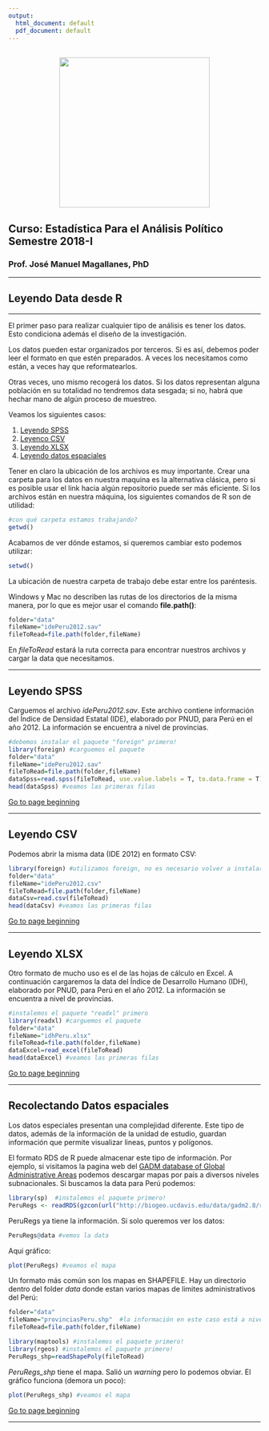 ```yaml
---
output:
  html_document: default
  pdf_document: default
---
```

<br> 
<center><img src="http://i.imgur.com/tveTlt8.png" width="300"></center>

## Curso: Estadística Para el Análisis Político<br> Semestre 2018-I<br> 
### Prof. José Manuel Magallanes, PhD 
____
## **Leyendo Data desde R**
____

<a id='beginning'></a>

El primer paso para realizar cualquier tipo de análisis es tener los datos. Esto condiciona además el diseño de la investigación.

Los datos pueden estar organizados por terceros. Si es así, debemos poder leer el formato en que estén preparados. A veces los necesitamos como están, a veces hay que reformatearlos.

Otras veces, uno mismo recogerá los datos. Si los datos representan alguna población en su totalidad no tendremos data sesgada; si no, habrá que hechar mano de algún proceso de muestreo. 

Veamos los siguientes casos:

1. [Leyendo SPSS](#part1) 
2. [Leyenco CSV](#part2) 
3. [Leyendo XLSX](#part3) 
4. [Leyendo datos espaciales](#part4) 

Tener en claro la ubicación de los archivos es muy importante. Crear una carpeta para los datos en nuestra maquina es la alternativa clásica, pero si es posible usar el link hacia algún repositorio puede ser más eficiente. Si los archivos están en nuestra máquina, los siguientes comandos de R son de utilidad:

```r
#con qué carpeta estamos trabajando?
getwd()
```

Acabamos de ver dónde estamos, si queremos cambiar esto podemos utilizar:
```r
setwd()
```
La ubicación de nuestra carpeta de trabajo debe estar entre los paréntesis.

Windows y Mac no describen las rutas de los directorios de la misma manera, por lo que es mejor usar el comando **file.path()**:
```r
folder="data"
fileName="idePeru2012.sav"
fileToRead=file.path(folder,fileName)
```

En _fileToRead_ estará la ruta correcta para encontrar nuestros archivos y cargar la data que necesitamos. 

____

<a id='part1'></a>

## Leyendo SPSS

Carguemos el archivo _idePeru2012.sav_. Este archivo contiene información del Índice de Densidad Estatal (IDE), elaborado por PNUD, para Perú en el año 2012. La información se encuentra a nivel de provincias. 
```r
#debemos instalar el paquete "foreign" primero! 
library(foreign) #carguemos el paquete 
folder="data"
fileName="idePeru2012.sav"
fileToRead=file.path(folder,fileName)
dataSpss=read.spss(fileToRead, use.value.labels = T, to.data.frame = T)
head(dataSpss) #veamos las primeras filas
```

[Go to page beginning](#beginning)

____

<a id='part2'></a>

## Leyendo CSV

Podemos abrir la misma data (IDE 2012) en formato CSV:
```r
library(foreign) #utilizamos foreign, no es necesario volver a instalar el paquete
folder="data"
fileName="idePeru2012.csv"
fileToRead=file.path(folder,fileName)
dataCsv=read.csv(fileToRead)
head(dataCsv) #veamos las primeras filas
```

[Go to page beginning](#beginning)

____

<a id='part3'></a>

## Leyendo XLSX

Otro formato de mucho uso es el de las hojas de cálculo en Excel. A continuación cargaremos la data del Índice de Desarrollo Humano (IDH), elaborado por PNUD, para Perú en el año 2012. La información se encuentra a nivel de provincias. 
```r
#instalemos el paquete "readxl" primero
library(readxl) #carguemos el paquete 
folder="data"
fileName="idhPeru.xlsx"
fileToRead=file.path(folder,fileName)
dataExcel=read_excel(fileToRead)
head(dataExcel) #veamos las primeras filas
```

[Go to page beginning](#beginning)

____

<a id='part4'></a>

## Recolectando Datos espaciales

Los datos especiales presentan una complejidad diferente. Este tipo de datos, además de la información de la unidad de estudio, guardan información que permite visualizar lineas, puntos y polígonos.

El formato RDS de R puede almacenar este tipo de información. Por ejemplo, si visitamos la pagina web del [GADM database of Global Administrative Areas](http://www.gadm.org/country) podemos descargar mapas por país a diversos niveles subnacionales. Si buscamos la data para Perú podemos:

```r
library(sp)  #instalemos el paquete primero!
PeruRegs <- readRDS(gzcon(url("http://biogeo.ucdavis.edu/data/gadm2.8/rds/PER_adm1.rds"))) # la información está a nivel de regiones! 
```

PeruRegs ya tiene la información. Si solo queremos ver los datos:

```r
PeruRegs@data #vemos la data
```

Aqui gráfico:
```r
plot(PeruRegs) #veamos el mapa 
```

Un formato más común son los mapas en SHAPEFILE. Hay un directorio dentro del folder _data_ donde estan varios mapas de limites administrativos del Perú:
```r
folder="data"
fileName="provinciasPeru.shp"  #la información en este caso está a nivel de provincias
fileToRead=file.path(folder,fileName)

library(maptools) #instalemos el paquete primero!
library(rgeos) #instalemos el paquete primero!
PeruRegs_shp=readShapePoly(fileToRead)
```

*PeruRegs_shp* tiene el mapa. Salió un _warning_ pero lo podemos obviar. El gráfico funciona (demora un poco):

```r
plot(PeruRegs_shp) #veamos el mapa 
```

[Go to page beginning](#beginning)

____
